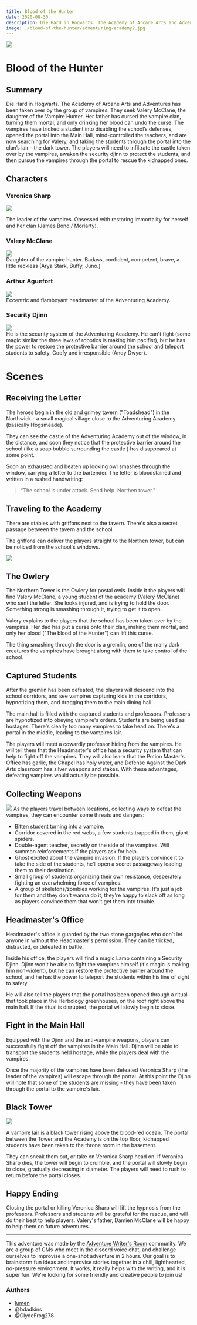 ```yaml
---
title: Blood of the Hunter
date: 2020-08-30
description: Die Hard in Hogwarts. The Academy of Arcane Arts and Adventures has been taken over by the group of vampires. The players will need to infiltrate the castle, awaken the security Djinn to protect the students, and then pursue the vampires through the portal to rescue the kidnapped children. 
image: ./blood-of-the-hunter/adventuring-academy2.jpg
---
```



<div  class="header-img"><img src="./blood-of-the-hunter/adventuring-academy2.jpg"></div>

# Blood of the Hunter

## Summary
Die Hard in Hogwarts. The Academy of Arcane Arts and Adventures has been taken over by the group of vampires. They seek Valery McClane, the daughter of the Vampire Hunter. Her father has cursed the vampire clan, turning them mortal, and only drinking her blood can undo the curse. The vampires have tricked a student into disabling the school’s defenses, opened the portal into the Main Hall, mind-controlled the teachers, and are now searching for Valery, and taking the students through the portal into the clan’s lair - the dark tower. The players will need to infiltrate the castle taken over by the vampires, awaken the security djinn to protect the students, and then pursue the vampires through the portal to rescue the kidnapped ones. 

## Characters

<div className="columns"> 
<div className="col">

### Veronica Sharp
<div className="token"><img  src="./blood-of-the-hunter/veronica-sharp.png"/></div> 

The leader of the vampires. Obsessed with restoring immortality for herself and her clan (James Bond / Moriarty).

### Valery McClane
<div className="token"><img  src="./blood-of-the-hunter/valery-mcclane.png"/></div> 
Daughter of the vampire hunter. Badass, confident, competent, brave, a little reckless (Arya Stark, Buffy, Juno.)


</div>

<div className="col">

### Arthur Aguefort
<div className="token"><img  src="./blood-of-the-hunter/arthur-aguefort-token.png"/></div> 
Eccentric and flamboyant headmaster of the Adventuring Academy.

### Security Djinn
<div className="token"><img  src="./blood-of-the-hunter/djinn.png"/></div> 
He is the security system of the Adventuring Academy.
He can't fight (some magic similar the three laws of robotics is making him pacifist), but he has the power to restore the protective barrier around the school and teleport students to safety. Goofy and irresponsible (Andy Dwyer).

<!-- ### Professor Snivelsnout -->
<!-- A cowardly professor willing to betray students to the vampires to save himself. -->

</div>
</div>

# Scenes

## Receiving the Letter
The heroes begin in the old and grimey tavern ("Toadshead") in the Northwick - a small magical village close to the Adventuring Academy (basically Hogsmeade). 

They can see the castle of the Adventuring Academy out of the window, in the distance, and soon they notice that the protective barrier around the school (like a soap bubble surrounding the castle ) has disappeared at some point.

Soon an exhausted and beaten up looking owl smashes through the window, carrying a letter to the bartender. The letter is bloodstained and written in a rushed handwriting:

> “The school is under attack. Send help. Northen tower.”

## Traveling to the Academy
There are stables with griffons next to the tavern. There's also a secret passage between the tavern and the school.

The griffons can deliver the players straight to the Northen tower, but can be noticed from the school's windows.

![](./blood-of-the-hunter/adventuring-academy.jpg)

## The Owlery
The Northern Tower is the Owlery for postal owls. Inside it the players will find Valery McClane, a young student of the academy (Valery McClane) who sent the letter. She looks injured, and is trying to hold the door. Something strong is smashing through it, trying to get it to open.

Valery explains to the players that the school has been taken over by the vampires. Her dad has put a curse onto their clan, making them mortal, and only her blood ("The blood of the Hunter") can lift this curse. 

The thing smashing through the door is a gremlin, one of the many dark creatures the vampires have brought along with them to take control of the school.

## Captured Students
After the gremlin has been defeated, the players will descend into the school corridors, and see vampires capturing kids in the corridors, hypnotizing them, and dragging them to the main dining hall.

The main hall is filled with the captured students and professors. Professors are hypnotized into obeying vampire's orders. Students are being used as hostages. There's clearly too many vampires to take head on. There's a portal in the middle, leading to the vampires lair.

The players will meet a cowardly professor hiding from the vampires. He will tell them that the Headmaster's office has a security system that can help to fight off the vampires. They will also learn that the Potion Master's Office has garlic, the Chapel has holy water, and Defense Against the Dark Arts classroom has silver weapons and stakes. With these advantages, defeating vampires would actually be possible.

## Collecting Weapons
![](./blood-of-the-hunter/slimer.jpg)
As the players travel between locations, collecting ways to defeat the vampires, they can encounter some threats and dangers:

- Bitten student turning into a vampire.
- Corridor covered in the red webs, a few students trapped in them, giant spiders.
- Double-agent teacher, secretly on the side of the vampires. Will summon reinforcements if the players ask for help.
- Ghost excited about the vampire invasion. If the players convince it to take the side of the students, he’ll open a secret passageway leading them to their destination.
- Small group of students organizing their own resistance, desperately fighting an overwhelming force of vampires.
- A group of skeletons/zombies working for the vampires. It's just a job for them and they don't wanna do it, they're happy to slack off as long as players convince them that won't get them into trouble.

<!-- - Gigantic bats. -->
<!-- - One of the vampires mind-controls player(dominate person). -->

## Headmaster's Office
Headmaster's office is guarded by the two stone gargoyles who don't let anyone in without the Headmaster's permission. They can be tricked, distracted, or defeated in battle.

Inside his office, the players will find a magic Lamp containing a Security Djinn. Djinn won't be able to fight the vampires himself (it's magic is making him non-violent), but he can restore the protective barrier around the school, and he has the power to teleport the students within his line of sight to safety.

He will also tell the players that the portal has been opened through a ritual that took place in the Herbology greenhouses, on the roof right above the main hall. If the ritual is disrupted, the portal will slowly begin to close.

<!-- ## Potion Master's Offcie -->

<!-- ## Chapel -->

<!-- ## Defense Against The Dark Arts Classroom -->

<!-- ## Herbology Greenhouse -->

## Fight in the Main Hall

Equipped with the Djinn and the anti-vampire weapons, players can successfully fight off the vampires in the Main Hall. Djinn will be able to transport the students held hostage, while the players deal with the vampires.

Once the majority of the vampires have been defeated Veronica Sharp (the leader of the vampires) will escape through the portal. At this point the Djinn will note that some of the students are missing - they have been taken through the portal to the vampire's lair.

## Black Tower
<div className="token"><img  src="./blood-of-the-hunter/dark-tower.jpg"/></div> 

A vampire lair is a black tower rising above the blood-red ocean. The portal between the Tower and the Academy is on the top floor, kidnapped students have been taken to the throne room in the basement.

They can sneak them out, or take on Veronica Sharp head on. If Veronica Sharp dies, the tower will begin to crumble, and the portal will slowly begin to close, gradually decreasing in diameter. The players will need to rush to return before the portal closes. 

## Happy Ending

Closing the portal or killing Veronica Sharp will lift the hypnosis from the professors. Professors and students will be grateful for the rescue, and will do their best to help players. Valery's father, Damien McClane will be happy to help them on future adventures.

---

This adventure was made by the [Adventure Writer's Room](https://rpgadventures.io/writers-room) community. We are a group of GMs who meet in the discord voice chat, and challenge ourselves to improvise a one-shot adventure in 2 hours. Our goal is to brainstorm fun ideas and improvise stories together in a chill, lighthearted, no-pressure environment. It works, it really helps with the writing, and it is super fun. We're looking for some friendly and creative people to join us!

### Authors
- [lumen](https://lumenwrites.com)
- @bdadkins 
- @ClydeFrog278 


